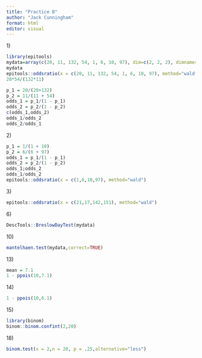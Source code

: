 ```yaml
---
title: "Practice B"
author: "Jack Cunningham"
format: html
editor: visual
---
```


1\)

```r
library(epitools)
mydata=array(c(20, 11, 132, 54, 1, 6, 10, 97), dim=c(2, 2, 2), dimnames=list(dfndsrace=c("White", "Black"), dthpnlt=c("Yes", "No"), vctmsrace=c("White", "Black")))
mydata
epitools::oddsratio(x = c(20, 11, 132, 54, 1, 6, 10, 97), method="wald")
20*54/(132*11)
```

```r
p_1 = 20/(20+132)
p_2 = 11/(11 + 54)
odds_1 = p_1/(1 - p_1)
odds_2 = p_2/(1 - p_2)
c(odds_1,odds_2)
odds_1/odds_2
odds_2/odds_1
```

2\)

```r
p_1 = 1/(1 + 10)
p_2 = 6/(6 + 97)
odds_1 = p_1/(1 - p_1)
odds_2 = p_2/(1 - p_2)
odds_1;odds_2
odds_1/odds_2
epitools::oddsratio(x = c(1,6,10,97), method="wald")
```

3\)

```r
epitools::oddsratio(x = c(21,17,142,151), method="wald")
```

6\)

```r
DescTools::BreslowDayTest(mydata)
```

10\)

```r
mantelhaen.test(mydata,correct=TRUE)
```

13\)

```r
mean = 7.1
1 - ppois(10,7.1)
```

14\)

```r
1 - ppois(10,6.1)
```

15\)

```r
library(binom)
binom::binom.confint(2,20)
```

18\)

```r
binom.test(x = 2,n = 20, p = .25,alternative="less")
```
